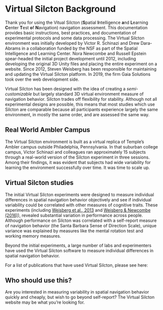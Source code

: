 # Virtual Silcton Background

Thank you for using the Vitual Silcton (**S**patial **I**ntelligence **a**nd **L**earning **C**enter **T**est **o**f **N**avigation) navigation assessment. This documentation provides basic instructions, best practices, and documentation of experimental protocols and some data processing. The Virtual Silcton environment was initially developed by Victor R. Schinazi and Drew Dara-Abrams in a collaboration funded by the NSF as part of the Spatial Intelligence and Learning Center. Nora Newcombe and Russell Epstein spear-headed the initial project development until 2012, including developing the original 3D Unity files and placing the entire experiment on a website. Since 2012, Steven Weisberg has been responsible for maintaining and updating the Virtual Silcton platform. In 2019, the firm Gaia Solutions took over the web development side. 

Virtual Silcton has been designed with the idea of creating a *semi-customizable* but largely standard 3D virtual environment measure of navigation behavior. Silcton trades off flexibility for stability. Although not all experimental designs are possible, this means that most studies which use Silcton are comparable because all participants experience largely the same environment, in mostly the same order, and are assessed the same way. 

## Real World Ambler Campus

The Virtual Silcton environment is built as a virtual replica of Temple's Ambler campus outside Philadelphia, Pennsylvania. In that suburban college campus, Victor Schinazi and colleagues ran approximately 15 subjects through a real-world version of the Silcton experiment in three sessions. Among their findings, it was evident that subjects had wide variability for learning the environment successfully over time. It was time to scale up. 

## Virtual Silcton studies

The initial Virtual Silcton experiments were designed to measure individual differences in spatial navigation behavior objectively and see if individual variability could be correlated with other measures of cognitive traits. These experiments (including [Weisberg et al., 2013](https://psycnet.apa.org/fulltext/2013-44238-001.html) and [Weisberg & Newcombe (2016)](https://psycnet.apa.org/fulltext/2015-52470-001.html)), revealed substantial variation in performance across people. Although performance on Silcton was correlated with a self-report measure of navigation behavior (the Santa Barbara Sense of Direction Scale), unique variance was explained by measures like the mental rotation test and working memory measures. 

Beyond the initial experiments, a large number of labs and experimenters have used the Virtual Silcton software to measure individual differences in spatial navigation behavior. 

For a list of publications that have used Virtual Silcton, please see here: 

## Who should use this? 

Are you interested in measuring variability in spatial navigation behavior quickly and cheaply, but wish to go beyond self-report? The Virtual Silcton website may be what you're looking for. 